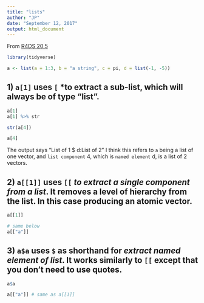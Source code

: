 ```yaml
---
title: "lists"
author: "JP"
date: "September 12, 2017"
output: html_document
---
```

From [R4DS 20.5](http://r4ds.had.co.nz/vectors.html#lists)
```r
library(tidyverse)
```

```r
a <- list(a = 1:3, b = "a string", c = pi, d = list(-1, -5))
```

## 1) `a[1]` uses `[` *to extract a sub-list, which will always be of type "list".
```r
a[1]
a[1] %>% str

str(a[4])

a[4]
```

The output says
"List of 1
 $ d:List of 2"
I think this refers to `a` being a list of one vector, and `list component` 4, which is `named element` d, is a list of 2 vectors.

## 2) `a[[1]]` uses `[[` *to extract a single component from a list*. It removes a level of hierarchy from the list. In this case producing an atomic vector.
```r
a[[1]]

# same below
a[["a"]]
```

## 3) `a$a` uses `$` as shorthand for *extract named element of list*. It works similarly to `[[` except that you don’t need to use quotes.
```r
a$a

a[["a"]] # same as a[[1]]
```